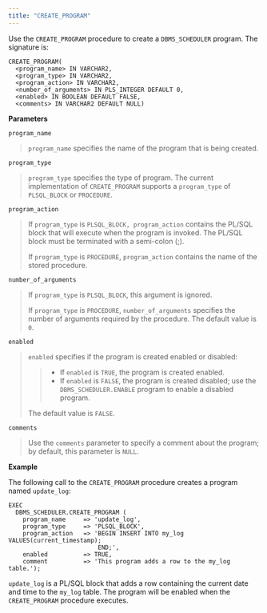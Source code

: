 ```yaml
---
title: "CREATE_PROGRAM"
---
```


Use the `CREATE_PROGRAM` procedure to create a `DBMS_SCHEDULER` program. The signature is:

```text
CREATE_PROGRAM(
  <program_name> IN VARCHAR2,
  <program_type> IN VARCHAR2,
  <program_action> IN VARCHAR2,
  <number_of_arguments> IN PLS_INTEGER DEFAULT 0,
  <enabled> IN BOOLEAN DEFAULT FALSE,
  <comments> IN VARCHAR2 DEFAULT NULL)
```

**Parameters**

`program_name`

> `program_name` specifies the name of the program that is being created.

`program_type`

> `program_type` specifies the type of program. The current implementation of `CREATE_PROGRAM` supports a `program_type` of `PLSQL_BLOCK` or `PROCEDURE`.

`program_action`

> If `program_type` is `PLSQL_BLOCK, program_action` contains the PL/SQL block that will execute when the program is invoked. The PL/SQL block must be terminated with a semi-colon (;).
>
> If `program_type` is `PROCEDURE`, `program_action` contains the name of the stored procedure.

`number_of_arguments`

> If `program_type` is `PLSQL_BLOCK`, this argument is ignored.
>
> If `program_type` is `PROCEDURE`, `number_of_arguments` specifies the number of arguments required by the procedure. The default value is `0`.

`enabled`

> `enabled` specifies if the program is created enabled or disabled:
>
> > -   If `enabled` is `TRUE`, the program is created enabled.
> > -   If `enabled` is `FALSE`, the program is created disabled; use the `DBMS_SCHEDULER.ENABLE` program to enable a disabled program.
>
> The default value is `FALSE`.

`comments`

> Use the `comments` parameter to specify a comment about the program; by default, this parameter is `NULL`.

**Example**

The following call to the `CREATE_PROGRAM` procedure creates a program named `update_log`:

```text
EXEC
  DBMS_SCHEDULER.CREATE_PROGRAM (
    program_name     => 'update_log',
    program_type     => 'PLSQL_BLOCK',
    program_action   => 'BEGIN INSERT INTO my_log VALUES(current_timestamp);
                         END;',
    enabled          => TRUE,
    comment          => 'This program adds a row to the my_log table.');
```

`update_log` is a PL/SQL block that adds a row containing the current date and time to the `my_log` table. The program will be enabled when the `CREATE_PROGRAM` procedure executes.
